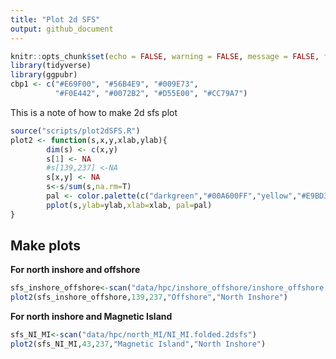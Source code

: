 ```yaml
---
title: "Plot 2d SFS"
output: github_document
---
```


```r
knitr::opts_chunk$set(echo = FALSE, warning = FALSE, message = FALSE, fig.retina = 2)
library(tidyverse)
library(ggpubr)
cbp1 <- c("#E69F00", "#56B4E9", "#009E73",
          "#F0E442", "#0072B2", "#D55E00", "#CC79A7")
```

This is a note of how to make 2d sfs plot 

```r
source("scripts/plot2dSFS.R")
plot2 <- function(s,x,y,xlab,ylab){
        dim(s) <- c(x,y)
        s[1] <- NA
        #s[139,237] <-NA
        s[x,y] <- NA
        s<-s/sum(s,na.rm=T)
        pal <- color.palette(c("darkgreen","#00A600FF","yellow","#E9BD3AFF","orange","red4","darkred","black"), space="rgb")
        pplot(s,ylab=ylab,xlab=xlab, pal=pal)
}
```

## Make plots

**For north inshore and offshore**

```r
sfs_inshore_offshore<-scan("data/hpc/inshore_offshore/inshore_offshore.folded.2dsfs")
plot2(sfs_inshore_offshore,139,237,"Offshore","North Inshore")
```


**For north inshore and Magnetic Island**

```r
sfs_NI_MI<-scan("data/hpc/north_MI/NI_MI.folded.2dsfs")
plot2(sfs_NI_MI,43,237,"Magnetic Island","North Inshore")
```

